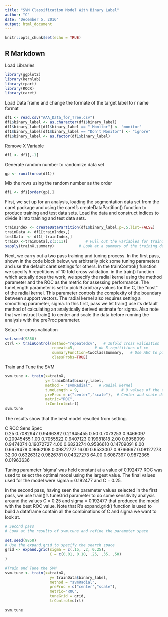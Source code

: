 ```yaml
---
title: "SVM Classification Model With Binary Label"
author: "C"
date: "December 5, 2016"
output: html_document
---
```


```r
knitr::opts_chunk$set(echo = TRUE)
```

## R Markdown

Load Libraries
```r
library(ggplot2)
library(kernlab)
library(rpart)
library(ROCR)
library(caret)
```

Load Data frame and change the formate of the target label to r name format

```r
df1 <- read.csv("AAA_Data_for_Tree.csv")
df1$binary_label <- as.character(df1$binary_label)
df1$binary_label[df1$binary_label == " Monitor"] <- "monitor"
df1$binary_label[df1$binary_label == "Don't Monitor"] <- "ignore"
df1$binary_label <- as.factor(df1$binary_label)

```

Remove X Variable

```r

df1 <- df1[,-1]
```

Generate random number to randomize data set

```r
gp <- runif(nrow(df1))

```

Mix the rows using the random number as the order

```r

df1 <- df1[order(gp),]

```


First, we set up for an analysis, loading the segmentation data set from the caret package and using the caret's createDataPartition() function to produce training and test data sets. Load the data and construct indices to divide it into training and test data sets.

```r
trainIndex <- createDataPartition(df1$binary_label,p=.5,list=FALSE)
trainData <- df1[trainIndex,]
testData  <- df1[-trainIndex,]
trainX <-trainData[,c(3:11)]        # Pull out the variables for training
sapply(trainX,summary)           # Look at a summary of the training data
```
Next, we carry out a two pass training and tuning process. In the first pass, shown in the code block below, we arbitrarily pick some tuning parameters and use the default caret settings for others. In the trainControl() function we specify 5 repetitions of 10 fold cross validation. in the train() function which actually does the work, we specify the radial kernel using the method parameter and the ROC as the metric for assessing performance. The tuneLength parameter is set to pick 9 arbitrary values for the C, the "cost" of the radial kernel. This parameter controls the complexity of the boundary between support vectors. The radial kernel also requires setting a smoothing parameter, sigma. In this first, pass we let train() use its default method of calculating an analytically derived estimate for sigma. Also note that we instruct train() to center and scale the data before running the analysis with the preProc parameter.


Setup for cross validation

```r
set.seed(9850)
ctrl <- trainControl(method="repeatedcv",   # 10fold cross validation
                     repeats=5,		    # do 5 repititions of cv
                     summaryFunction=twoClassSummary,	# Use AUC to pick the best model
                     classProbs=TRUE)
```
Train and Tune the SVM

```r
svm.tune <- train(x=trainX,
                  y= trainData$binary_label,
                  method = "svmRadial",   # Radial kernel
                  tuneLength = 9,					# 9 values of the cost function
                  preProc = c("center","scale"),  # Center and scale data
                  metric="ROC",
                  trControl=ctrl)
svm.tune
```

The results show that the best model resulted from setting.

 
 C      ROC        Sens       Spec      
   0.25  0.7082947  0.9466382  0.21945455
   0.50  0.7073253  0.9466097  0.20945455
   1.00  0.7055522  0.9407123  0.19981818
   2.00  0.6958099  0.9474074  0.19072727
   4.00  0.6823274  0.9586610  0.14709091
   8.00  0.6679479  0.9662108  0.09872727
  16.00  0.6533007  0.9766667  0.08127273
  32.00  0.6326312  0.9826781  0.04327273
  64.00  0.6087397  0.9872365  0.01963636

Tuning parameter 'sigma' was held constant at a value of 0.192477
ROC was used to select the optimal model using  the largest value.
The final values used for the model were sigma = 0.192477 and C = 0.25. 

In the second pass, having seen the parameter values selected in the first pass, we use train()'s tuneGrid parameter to do some sensitivity analysis around the values C = 0.25 and sigma = 0.192477 that produced the model with the best ROC value. Note that R's expand.grid() function is used to build a dataframe contain all the combinations of C and sigma we want to look at.

```r
# Second pass
# Look at the results of svm.tune and refine the parameter space
 
set.seed(9850)
# Use the expand.grid to specify the search space	
grid <- expand.grid(sigma = c(.15, .2, 0.25),
                    C = c(0.01, 0.10, .25, .35, .50)
)
 
#Train and Tune the SVM
svm.tune <- train(x=trainX,
                    y= trainData$binary_label,
                    method = "svmRadial",
                    preProc = c("center","scale"),
                    metric="ROC",
                    tuneGrid = grid,
                    trControl=ctrl)
 
svm.tune

```

